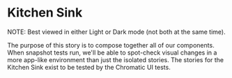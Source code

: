 

<Meta of={stories} />

# Kitchen Sink

NOTE: Best viewed in either Light or Dark mode (not both at the same time).

The purpose of this story is to compose together all of our components. When snapshot tests run,
we'll be able to spot-check visual changes in a more app-like environment than just the isolated
stories. The stories for the Kitchen Sink exist to be tested by the Chromatic UI tests.

